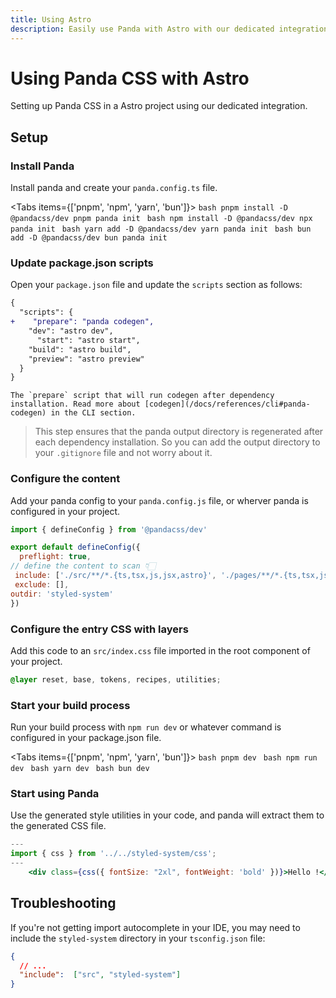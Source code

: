 ```yaml
---
title: Using Astro
description: Easily use Panda with Astro with our dedicated integration.
---
```


# Using Panda CSS with Astro

Setting up Panda CSS in a Astro project using our dedicated integration.

## Setup

<Steps>

### Install Panda

Install panda and create your `panda.config.ts` file.

<Tabs items={['pnpm', 'npm', 'yarn', 'bun']}>
  <Tab>
    ```bash
    pnpm install -D @pandacss/dev
    pnpm panda init
    ```
  </Tab>
  <Tab>
    ```bash
    npm install -D @pandacss/dev
    npx panda init
    ```
  </Tab>
  <Tab>
    ```bash
    yarn add -D @pandacss/dev
    yarn panda init
    ```
  </Tab>
  <Tab>
    ```bash
    bun add -D @pandacss/dev
    bun panda init
    ```
  </Tab>
</Tabs>

### Update package.json scripts

Open your `package.json` file and update the `scripts` section as follows:

```diff {3}
{
  "scripts": {
+    "prepare": "panda codegen",
    "dev": "astro dev",
      "start": "astro start",
    "build": "astro build",
    "preview": "astro preview"
  }
}
```

    The `prepare` script that will run codegen after dependency installation. Read more about [codegen](/docs/references/cli#panda-codegen) in the CLI section.

> This step ensures that the panda output directory is regenerated after each dependency installation. So you can add the output directory to your `.gitignore` file and not worry about it.

### Configure the content

Add your panda config to your `panda.config.js` file, or wherver panda is configured in your project.

```js {6}
import { defineConfig } from '@pandacss/dev'

export default defineConfig({
  preflight: true,
// define the content to scan 👇🏻
 include: ['./src/**/*.{ts,tsx,js,jsx,astro}', './pages/**/*.{ts,tsx,js,jsx,astro}'],
 exclude: [],
outdir: 'styled-system'
})
```

### Configure the entry CSS with layers

Add this code to an `src/index.css` file imported in the root component of your project.

```css filename="src/index.css"
@layer reset, base, tokens, recipes, utilities;
```

### Start your build process

Run your build process with `npm run dev` or whatever command is configured in your package.json file.

<Tabs items={['pnpm', 'npm', 'yarn', 'bun']}>
  <Tab>
    ```bash
    pnpm dev
    ```
  </Tab>
  <Tab>
    ```bash
    npm run dev
    ```
  </Tab>
  <Tab>
    ```bash
    yarn dev
    ```
  </Tab>
  <Tab>
    ```bash
    bun dev
    ```
  </Tab>
</Tabs>

### Start using Panda

Use the generated style utilities in your code, and panda will extract them to the generated CSS file.

```jsx
---
import { css } from '../../styled-system/css';
---
    <div class={css({ fontSize: "2xl", fontWeight: 'bold' })}>Hello !</div>
  ```
</Steps>

## Troubleshooting

If you're not getting import autocomplete in your IDE, you may need to include the `styled-system` directory in your `tsconfig.json` file:

```json filename="tsconfig.json"
{
  // ...
  "include":  ["src", "styled-system"]
}
```
